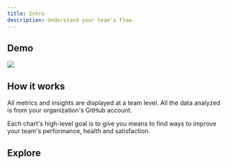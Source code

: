 ```yaml
---
title: Intro
description: Understand your team's flow.
---
```



## Demo

<Frame>
  <img src="/images/team-insights.png" />
</Frame>

## How it works

All metrics and insights are displayed at a team level. All the data analyzed is from your organization's GitHub account.

Each chart's high-level goal is to give you means to find ways to improve your team's performance, health and satisfaction.

## Explore

<CardGroup cols={2}>
  <Card
    title="Code Review Distribution"
    href="/features/team/code-review-distribution"
  />
  <Card
    title="PR Size Distribution"
    href="/features/team/pr-size-distribution"
  />
  <Card title="Cycle Time" href="/features/team/cycle-time" />
  <Card
    title="Time to First Review"
    href="/features/team/time-to-first-review"
  />
  <Card title="Time to Approve" href="/features/team/time-to-approve" />
  <Card title="Time to Merge" href="/features/team/time-to-merge" />
</CardGroup>

<CtaGetStarted />
